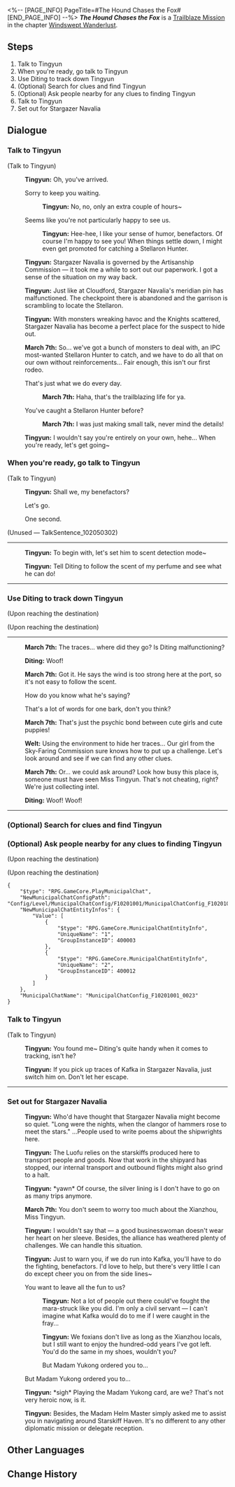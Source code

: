<%-- [PAGE_INFO]
PageTitle=#The Hound Chases the Fox#
[END_PAGE_INFO] --%>
{{Stub|Dialogue.}}
{{Mission Infobox
|id            = 1020501
|title         = 
|image         = Mission The Hound Chases the Fox.png{{subst:void|<!--$UPLOAD:<<SpriteOutput/Chronicle/1020501.png>-<Mission The Hound Chases the Fox.png>-<Fate's Atlas Images>>-->}}
|type          = Trailblaze
|event_name    = 
|chapter       = Windswept Wanderlust
|requirements  = [[Trailblaze Mission]] ''[[Devising Stratagems]]'' completed
|summary       = All is ready for you to set out for Stargazer Navalia &mdash; a core hub for shipbuilding on the Xianzhou Luofu. There, the secret behind the Stellaron Hunter's invitation for you to come aboard the Xianzhou will be revealed.
|characters    = Diting; March 7th; Tingyun; Trailblazer; Welt
|startLocation = [[The Xianzhou Luofu]] - [[Central Starskiff Haven]]
|world         = The Xianzhou Luofu
|area          = Central Starskiff Haven
|prev          = Devising Stratagems
|next          = Stars Spun, Prescience Sprung
|rewards       = Trailblaze EXP*400; Stellar Jade*80; Refined Aether*2; Credit*20,000
}}
'''''The Hound Chases the Fox''''' is a [[Trailblaze Mission]] in the chapter [[Windswept Wanderlust]].

==Steps==
# Talk to Tingyun
# When you're ready, go talk to Tingyun
# Use Diting to track down Tingyun
# (Optional) Search for clues and find Tingyun
# (Optional) Ask people nearby for any clues to finding Tingyun
# Talk to Tingyun
# Set out for Stargazer Navalia

<!--
==Gameplay Notes==

--><!--
==Trial Character==

-->
==Dialogue==
{{Stub Dialogue}}

===Talk to Tingyun{{subst:void|<!--102050102-->}}===
{{Mission Description|type=trailblaze|location=Central Starskiff Haven|After analyzing the intercepted message, the Sky-Faring Commission has found some clues about Kafka's whereabouts.<br />As for you all, you will begin the hunt for Kafka, the Stellaron Hunter with unpredictable movements.}}
{{Dialogue Start}}

;(Talk to Tingyun)
:{{A|VO chapter2 2 tingyun 101.ogg}} '''Tingyun:''' Oh, you've arrived.
:{{DIcon|Arrow}} Sorry to keep you waiting.
::{{A|VO chapter2 2 tingyun 102.ogg}} '''Tingyun:''' No, no, only an extra couple of hours~
:{{DIcon|Arrow}} Seems like you're not particularly happy to see us.
::{{A|VO chapter2 2 tingyun 103.ogg}} '''Tingyun:''' Hee-hee, I like your sense of humor, benefactors. Of course I'm happy to see you! When things settle down, I might even get promoted for catching a Stellaron Hunter.
:{{A|VO chapter2 2 tingyun 104.ogg}} '''Tingyun:''' Stargazer Navalia is governed by the Artisanship Commission &mdash; it took me a while to sort out our paperwork. I got a sense of the situation on my way back.
:{{A|VO chapter2 2 tingyun 105.ogg}} '''Tingyun:''' Just like at Cloudford, Stargazer Navalia's meridian pin has malfunctioned. The checkpoint there is abandoned and the garrison is scrambling to locate the Stellaron.
:{{A|VO chapter2 2 tingyun 106.ogg}} '''Tingyun:''' With monsters wreaking havoc and the Knights scattered, Stargazer Navalia has become a perfect place for the suspect to hide out.
:{{A|VO chapter2 2 mar7th 103.ogg}} '''March 7th:''' So... we've got a bunch of monsters to deal with, an IPC most-wanted Stellaron Hunter to catch, and we have to do all that on our own without reinforcements... Fair enough, this isn't our first rodeo.
:{{DIcon|Arrow}} That's just what we do every day.
::{{A|VO chapter2 2 mar7th 104.ogg}} '''March 7th:''' Haha, that's the trailblazing life for ya.
:{{DIcon|Arrow}} You've caught a Stellaron Hunter before?
::{{A|VO chapter2 2 mar7th 105.ogg}} '''March 7th:''' I was just making small talk, never mind the details!
:{{A|VO chapter2 2 tingyun 107.ogg}} '''Tingyun:''' I wouldn't say you're entirely on your own, hehe... When you're ready, let's get going~
{{Dialogue End}}

===When you're ready, go talk to Tingyun{{subst:void|<!--102050103-->}}===
{{Dialogue Start}}

;(Talk to Tingyun)
:{{A|VO chapter2 2 tingyun 108.ogg}} '''Tingyun:''' Shall we, my benefactors?
:{{DIcon|Arrow}} Let's go.
::{{tx}}
:{{DIcon|Exit}} One second.
;(Unused &mdash; TalkSentence_102050302)

----
:{{A|VO chapter2 2 tingyun 114.ogg}} '''Tingyun:''' To begin with, let's set him to scent detection mode~
:{{A|VO chapter2 2 tingyun 115.ogg}} '''Tingyun:''' Tell Diting to follow the scent of my perfume and see what he can do!
----
{{Dialogue End}}

===Use Diting to track down Tingyun{{subst:void|<!--102050106-->}}===
{{Mission Description|type=trailblaze|location=Central Starskiff Haven|update|To make searching operations exponentially easier, Tingyun has introduced a handy tool invented by the Artisanship Commission &mdash; Diting, an ingenium dog used for tracking. Getting proficient at using this tool takes some a little bit of practice.}}
{{Dialogue Start}}
;(Upon reaching the destination)

;(Upon reaching the destination)
----
:{{A|VO chapter2 2 mar7th 110.ogg}} '''March 7th:''' The traces... where did they go? Is Diting malfunctioning?
:{{A|VO chapter2 2 diting 102.ogg}} '''Diting:''' Woof!
:{{A|VO chapter2 2 mar7th 111.ogg}} '''March 7th:''' Got it. He says the wind is too strong here at the port, so it's not easy to follow the scent.
:{{DIcon|Arrow}} How do you know what he's saying?
:{{DIcon|Arrow}} That's a lot of words for one bark, don't you think?
:{{A|VO chapter2 2 mar7th 112.ogg}} '''March 7th:''' That's just the psychic bond between cute girls and cute puppies!
:{{A|VO chapter2 2 welt 103.ogg}} '''Welt:''' Using the environment to hide her traces... Our girl from the Sky-Faring Commission sure knows how to put up a challenge. Let's look around and see if we can find any other clues.
:{{A|VO chapter2 2 mar7th 113.ogg}} '''March 7th:''' Or... we could ask around? Look how busy this place is, someone must have seen Miss Tingyun. That's not cheating, right? We're just collecting intel.
:{{A|VO chapter2 2 diting 103.ogg}} '''Diting:''' Woof! Woof!
----
{{Dialogue End}}

===(Optional) Search for clues and find Tingyun{{subst:void|<!--102050111-->}}===
{{Dialogue Start}}
{{Dialogue End}}

===(Optional) Ask people nearby for any clues to finding Tingyun{{subst:void|<!--102050117-->}}===
{{Dialogue Start}}
;(Upon reaching the destination)

;(Upon reaching the destination)
<pre>{
	"$type": "RPG.GameCore.PlayMunicipalChat",
	"NewMunicipalChatConfigPath": "Config/Level/MunicipalChatConfig/F10201001/MunicipalChatConfig_F10201001_0023.json",
	"NewMunicipalChatEntityInfos": {
		"Value": [
			{
				"$type": "RPG.GameCore.MunicipalChatEntityInfo",
				"UniqueName": "1",
				"GroupInstanceID": 400003
			},
			{
				"$type": "RPG.GameCore.MunicipalChatEntityInfo",
				"UniqueName": "2",
				"GroupInstanceID": 400012
			}
		]
	},
	"MunicipalChatName": "MunicipalChatConfig_F10201001_0023"
}</pre>
{{Dialogue End}}

===Talk to Tingyun{{subst:void|<!--102050109-->}}===
{{Mission Description|type=trailblaze|location=Central Starskiff Haven|update|To make searching operations exponentially easier, Tingyun has introduced a handy tool invented by the Artisanship Commission &mdash; Diting, an ingenium dog used for tracking.<br />With Diting, you have successfully tracked down Tingyun.}}
{{Dialogue Start}}

;(Talk to Tingyun)
:{{A|VO chapter2 2 tingyun 116.ogg}} '''Tingyun:''' You found me~ Diting's quite handy when it comes to tracking, isn't he?
:{{A|VO chapter2 2 tingyun 117.ogg}} '''Tingyun:''' If you pick up traces of Kafka in Stargazer Navalia, just switch him on. Don't let her escape.
----
{{Dialogue End}}

===Set out for Stargazer Navalia{{subst:void|<!--102050122-->}}===
{{Mission Description|type=trailblaze|location=Central Starskiff Haven|update|All is ready for you to set out for Stargazer Navalia &mdash; a core hub for shipbuilding on the Xianzhou Luofu. There, the secret behind the Stellaron Hunter's invitation for you to come aboard the Xianzhou will be revealed.}}
{{Dialogue Start}}

:{{A|VO chapter2 2 tingyun 118.ogg}} '''Tingyun:''' Who'd have thought that Stargazer Navalia might become so quiet. "Long were the nights, when the clangor of hammers rose to meet the stars." ...People used to write poems about the shipwrights here.
:{{A|VO chapter2 2 tingyun 119.ogg}} '''Tingyun:''' The Luofu relies on the starskiffs produced here to transport people and goods. Now that work in the shipyard has stopped, our internal transport and outbound flights might also grind to a halt.
:{{A|VO chapter2 2 tingyun 120.ogg}} '''Tingyun:''' *yawn* Of course, the silver lining is I don't have to go on as many trips anymore.
:{{A|VO chapter2 2 mar7th 131.ogg}} '''March 7th:''' You don't seem to worry too much about the Xianzhou, Miss Tingyun.
:{{A|VO chapter2 2 tingyun 121.ogg}} '''Tingyun:''' I wouldn't say that &mdash; a good businesswoman doesn't wear her heart on her sleeve. Besides, the alliance has weathered plenty of challenges. We can handle this situation.
:{{A|VO chapter2 2 tingyun 122.ogg}} '''Tingyun:''' Just to warn you, if we do run into Kafka, you'll have to do the fighting, benefactors. I'd love to help, but there's very little I can do except cheer you on from the side lines~
:{{DIcon|Arrow}} You want to leave all the fun to us?
::{{A|VO chapter2 2 tingyun 123.ogg}} '''Tingyun:''' Not a lot of people out there could've fought the mara-struck like you did. I'm only a civil servant &mdash; I can't imagine what Kafka would do to me if I were caught in the fray...
::{{A|VO chapter2 2 tingyun 124.ogg}} '''Tingyun:''' We foxians don't live as long as the Xianzhou locals, but I still want to enjoy the hundred-odd years I've got left. You'd do the same in my shoes, wouldn't you?
::But Madam Yukong ordered you to...
:{{DIcon|Arrow}} But Madam Yukong ordered you to...
:{{A|VO chapter2 2 tingyun 125.ogg}} '''Tingyun:''' *sigh* Playing the Madam Yukong card, are we? That's not very heroic now, is it.
:{{A|VO chapter2 2 tingyun 126.ogg}} '''Tingyun:''' Besides, the Madam Helm Master simply asked me to assist you in navigating around Starskiff Haven. It's no different to any other diplomatic mission or delegate reception.
:{{tx}}
{{Dialogue End}}

==Other Languages==
{{Other Languages
|en   = The Hound Chases the Fox
|zhs  = 犬迹追从，谛听狐踪
|zht  = 犬跡追從，諦聽狐蹤
|ja   = 犬の跡を追い、狐の跡に耳を傾ける
|ko   = 여우를 추격하는 경청
|es   = El sabueso persigue al zorro
|fr   = Le chien poursuit le renard
|ru   = Гончая гонится за лисой
|th   = ตามรอยเจ้าหมา แกะรอยเจ้าจิ้งจอก
|vi   = Chó Săn Đuổi Theo Cáo
|de   = Der Hund jagt den Fuchs
|id   = Anjing yang Mengejar Rubah
|pt   = O Cão Caça a Raposa
}}

==Change History==
{{Change History|1.0}}
